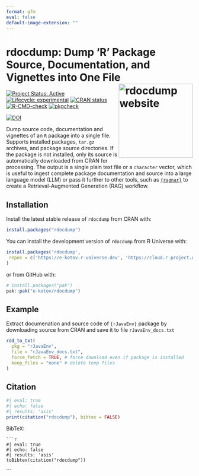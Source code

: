 ```yaml
---
format: gfm
eval: false
default-image-extension: ""
---
```


<!-- README.md is generated from README.Rmd. Please edit that file -->


# rdocdump: Dump 'R' Package Source, Documentation, and Vignettes into One File <a href="https://www.ekotov.pro/rdocdump/"><img src="man/figures/logo.png" align="right" width="200" alt="rdocdump website" /></a>

<!-- badges: start -->
[![Project Status: Active](https://www.repostatus.org/badges/latest/active.svg)](https://www.repostatus.org/#active)
[![Lifecycle: experimental](https://img.shields.io/badge/lifecycle-experimental-orange.svg)](https://lifecycle.r-lib.org/articles/stages.html#experimental)
[![CRAN status](https://www.r-pkg.org/badges/version/rdocdump)](https://CRAN.R-project.org/package=rdocdump)
[![R-CMD-check](https://github.com/e-kotov/rdocdump/actions/workflows/R-CMD-check.yaml/badge.svg)](https://github.com/e-kotov/rdocdump/actions/workflows/R-CMD-check.yaml)
[![pkgcheck](https://github.com/e-kotov/rdocdump/workflows/pkgcheck/badge.svg)](https://github.com/e-kotov/rdocdump/actions?query=workflow%3Apkgcheck)


[![DOI](https://zenodo.org/badge/DOI/10.5281/zenodo.15072446.svg)](https://doi.org/10.5281/zenodo.15072446)
<!-- badges: end -->

Dump source code, documentation and vignettes of an `R` package into a single file. Supports installed packages, `tar.gz` archives, and package source directories. If the package is not installed, only its source is automatically downloaded from CRAN for processing. The output is a single plain text file or a `character` vector, which is useful to ingest complete package documentation and source into a large language model (LLM) or pass it further to other tools, such as [`{ragnar}`](https://github.com/tidyverse/ragnar){target='_blank'} to create a Retrieval-Augmented Generation (RAG) workflow.

## Installation

Install the latest stable release of `rdocdump` from CRAN with:

```r
install.packages("rdocdump")
```

You can install the development version of `rdocdump` from R Universe with:

```r
install.packages('rdocdump',
 repos = c('https://e-kotov.r-universe.dev', 'https://cloud.r-project.org')
)
```

or from GitHub with:

```r
# install.packages("pak")
pak::pak("e-kotov/rdocdump")
```



## Example

Extract documenation and source code of `{rJavaEnv}` package by downloading source from CRAN and save it to file `rJavaEnv_docs.txt`

```r
rdd_to_txt(
  pkg = "rJavaEnv",
  file = "rJavaEnv_docs.txt",
  force_fetch = TRUE, # force download even if package is installed
  keep_files = "none" # delete temp files
)
```


## Citation

```r
#| eval: true
#| echo: false
#| results: 'asis'
print(citation("rdocdump"), bibtex = FALSE)
```

BibTeX:
```
```r
#| eval: true
#| echo: false
#| results: 'asis'
toBibtex(citation("rdocdump"))
```
```
